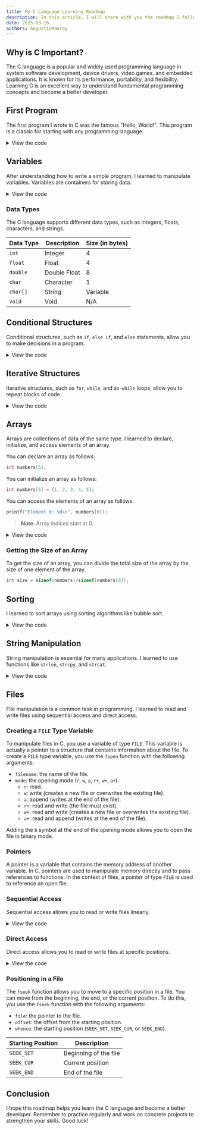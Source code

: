 ```yaml
---
title: My C Language Learning Roadmap
description: In this article, I will share with you the roadmap I followed to learn the C language, along with code examples for each step.
date: 2025-03-16
authors: AugustinMauroy
---
```


## Why is C Important?

The C language is a popular and widely used programming language in system software development, device drivers, video games, and embedded applications. It is known for its performance, portability, and flexibility. Learning C is an excellent way to understand fundamental programming concepts and become a better developer.

## First Program

The first program I wrote in C was the famous "Hello, World!". This program is a classic for starting with any programming language.

<details>
<summary>View the code</summary>

```c
#include <stdio.h>
#include <stdlib.h>

int main(void) {
    printf("Hello, World!\n");

    return EXIT_SUCCESS;
}
```

</details>

## Variables

After understanding how to write a simple program, I learned to manipulate variables. Variables are containers for storing data.

<details>
<summary>View the code</summary>

```c
#include <stdio.h>
#include <stdlib.h>

int main(void) {
    int age = 25;
    float height = 5.9;
    char initial = 'J';

    printf("Age: %d\n", age);
    printf("Height: %.1f\n", height);
    printf("Initial: %c\n", initial);

    return EXIT_SUCCESS;
}
```

</details>

### Data Types

The C language supports different data types, such as integers, floats, characters, and strings.

<table>
  <thead>
    <tr>
      <th>Data Type</th>
      <th>Description</th>
      <th>Size (in bytes)</th>
    </tr>
  </thead>
  <tbody>
    <tr>
      <td><code>int</code></td>
      <td>Integer</td>
      <td>4</td>
    </tr>
    <tr>
      <td><code>float</code></td>
      <td>Float</td>
      <td>4</td>
    </tr>
    <tr>
      <td><code>double</code></td>
      <td>Double Float</td>
      <td>8</td>
    </tr>
    <tr>
      <td><code>char</code></td>
      <td>Character</td>
      <td>1</td>
    </tr>
    <tr>
      <td><code>char[]</code></td>
      <td>String</td>
      <td>Variable</td>
    </tr>
    <tr>
      <td><code>void</code></td>
      <td>Void</td>
      <td>N/A</td>
    </tr>
  </tbody>
</table>

## Conditional Structures

Conditional structures, such as `if`, `else if`, and `else` statements, allow you to make decisions in a program.

<details>
<summary>View the code</summary>

```c
#include <stdio.h>
#include <stdlib.h>

int main(void) {
    int number = 10;

    if (number > 0) {
        printf("The number is positive.\n");
    } else if (number < 0) {
        printf("The number is negative.\n");
    } else {
        printf("The number is zero.\n");
    }

    return EXIT_SUCCESS;
}
```

</details>

## Iterative Structures

Iterative structures, such as `for`, `while`, and `do-while` loops, allow you to repeat blocks of code.

<details>
<summary>View the code</summary>

```c
#include <stdio.h>
#include <stdlib.h>

int main(void) {
    for (int i = 0; i < 5; i++) {
        printf("Iteration %d\n", i);
    }

    int j = 0;
    while (j < 5) {
        printf("Iteration %d\n", j);
        j++;
    }

    int k = 0;
    do {
        printf("Iteration %d\n", k);
        k++;
    } while (k < 5);

    return EXIT_SUCCESS;
}
```

</details>

## Arrays

Arrays are collections of data of the same type. I learned to declare, initialize, and access elements of an array.

You can declare an array as follows:

```c
int numbers[5];
```

You can initialize an array as follows:

```c
int numbers[5] = {1, 2, 3, 4, 5};
```

You can access the elements of an array as follows:

```c
printf("Element 0: %d\n", numbers[0]);
```

> **Note**: Array indices start at 0.

<details>
<summary>View the code</summary>

```c
#include <stdio.h>
#include <stdlib.h>

int main(void) {
    int numbers[5] = {1, 2, 3, 4, 5};

    for (int i = 0; i < 5; i++) {
        printf("Element %d: %d\n", i, numbers[i]);
    }

    return EXIT_SUCCESS;
}
```

</details>

### Getting the Size of an Array

To get the size of an array, you can divide the total size of the array by the size of one element of the array.

```c
int size = sizeof(numbers)/sizeof(numbers[0]);
```

## Sorting

I learned to sort arrays using sorting algorithms like bubble sort.

<details>
<summary>View the code</summary>

```c
#include <stdio.h>
#include <stdlib.h>

void bubbleSort(int arr[], int n) {
    for (int i = 0; i < n-1; i++) {
        for (int j = 0; j < n-i-1; j++) {
            if (arr[j] > arr[j+1]) {
                int temp = arr[j];
                arr[j] = arr[j+1];
                arr[j+1] = temp;
            }
        }
    }
}

int main(void) {
    int arr[] = {64, 34, 25, 12, 22, 11, 90};
    int n = sizeof(arr)/sizeof(arr[0]);

    bubbleSort(arr, n);

    printf("Sorted array: ");
    for (int i = 0; i < n; i++) {
        printf("%d ", arr[i]);
    }

    return EXIT_SUCCESS;
}
```

</details>

## String Manipulation

String manipulation is essential for many applications. I learned to use functions like `strlen`, `strcpy`, and `strcat`.

<details>
<summary>View the code</summary>

```c
#include <stdio.h>
#include <string.h>

int main(void) {
    char str1[50] = "Hello";
    char str2[50] = "World";
    char str3[50];

    strcpy(str3, str1);
    strcat(str3, " ");
    strcat(str3, str2);

    printf("Concatenated string: %s\n", str3);
    printf("String length: %lu\n", strlen(str3));

    return EXIT_SUCCESS;
}
```

</details>

## Files

File manipulation is a common task in programming. I learned to read and write files using sequential access and direct access.

### Creating a `FILE` Type Variable

To manipulate files in C, you use a variable of type `FILE`. This variable is actually a pointer to a structure that contains information about the file. To create a `FILE` type variable, you use the `fopen` function with the following arguments:

- `filename`: the name of the file.
- `mode`: the opening mode (`r`, `w`, `a`, `r+`, `w+`, `a+`).
  - `r`: read.
  - `w`: write (creates a new file or overwrites the existing file).
  - `a`: append (writes at the end of the file).
  - `r+`: read and write (the file must exist).
  - `w+`: read and write (creates a new file or overwrites the existing file).
  - `a+`: read and append (writes at the end of the file).

Adding the `b` symbol at the end of the opening mode allows you to open the file in binary mode.

### Pointers

A pointer is a variable that contains the memory address of another variable. In C, pointers are used to manipulate memory directly and to pass references to functions. In the context of files, a pointer of type `FILE` is used to reference an open file.

### Sequential Access

Sequential access allows you to read or write files linearly.

<details>
<summary>View the code</summary>

```c
#include <stdio.h>
#include <stdlib.h>

int main(void) {
    FILE *file = fopen("example.txt", "w");
    if (file == NULL) {
        printf("Error opening the file.\n");
        return EXIT_FAILURE;
    }

    fprintf(file, "Hello, world!\n");
    fclose(file);

    file = fopen("example.txt", "r");
    if (file == NULL) {
        printf("Error opening the file.\n");
        return EXIT_FAILURE;
    }

    char buffer[100];
    while (fgets(buffer, sizeof(buffer), file)) {
        printf("%s", buffer);
    }

    fclose(file);
    return EXIT_SUCCESS;
}
```

</details>

### Direct Access

Direct access allows you to read or write files at specific positions.

<details>
<summary>View the code</summary>

```c
#include <stdio.h>
#include <stdlib.h>

int main(void) {
    FILE *file = fopen("example.txt", "w+");
    if (file == NULL) {
        printf("Error opening the file.\n");
        return EXIT_FAILURE;
    }

    fputs("Hello, world!\n", file);
    fseek(file, 0, SEEK_SET);

    char buffer[100];
    fgets(buffer, sizeof(buffer), file);
    printf("%s", buffer);

    fclose(file);
    return EXIT_SUCCESS;
}
```

</details>

### Positioning in a File

The `fseek` function allows you to move to a specific position in a file. You can move from the beginning, the end, or the current position. To do this, you use the `fseek` function with the following arguments:

- `file`: the pointer to the file.
- `offset`: the offset from the starting position.
- `whence`: the starting position (`SEEK_SET`, `SEEK_CUR`, or `SEEK_END`).

<table>
  <thead>
    <tr>
      <th>Starting Position</th>
      <th>Description</th>
    </tr>
  </thead>
  <tbody>
    <tr>
      <td><code>SEEK_SET</code></td>
      <td>Beginning of the file</td>
    </tr>
    <tr>
      <td><code>SEEK_CUR</code></td>
      <td>Current position</td>
    </tr>
    <tr>
      <td><code>SEEK_END</code></td>
      <td>End of the file</td>
    </tr>
  </tbody>
</table>

## Conclusion

I hope this roadmap helps you learn the C language and become a better developer. Remember to practice regularly and work on concrete projects to strengthen your skills. Good luck!
